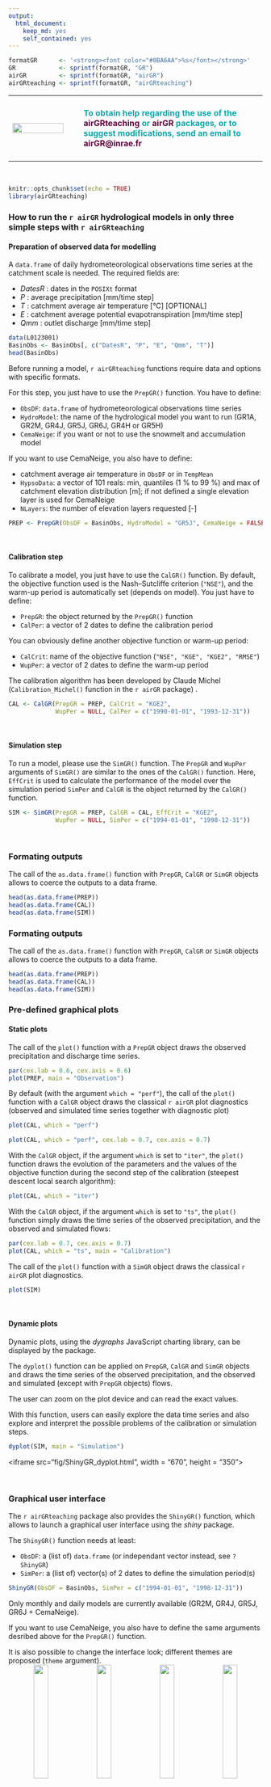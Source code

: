 ```yaml
---
output: 
  html_document: 
    keep_md: yes
    self_contained: yes
---
```



```r
formatGR      <- '<strong><font color="#0BA6AA">%s</font></strong>'
GR            <- sprintf(formatGR, "GR")
airGR         <- sprintf(formatGR, "airGR")
airGRteaching <- sprintf(formatGR, "airGRteaching")
```


<table  width="100%">
<tbody>
  <tr>
  <td width="125"><img src="fig/logo_airGRteaching_CMJN_square_0125x0121.png" width="90%" height="90%"></td>
  <td><h4>
<font color="#0BA6AA">
To obtain help regarding the use of the <strong><font color="#62003C">airGRteaching</font></strong> or <strong><font color="#62003C">airGR</font></strong> packages, or to suggest modifications, send an email to <font color="#62003C"><strong>airGR@inrae.fr</strong></font>
</font>
</h4>
  </tr>
</tbody>
</table>

<br>



```r
knitr::opts_chunk$set(echo = TRUE)
library(airGRteaching)
```



### How to run the `r airGR` hydrological models in  only three simple steps with `r airGRteaching`


#### Preparation of observed data for modelling

A `data.frame` of daily hydrometeorological observations time series at the catchment scale is needed. The required fields are:

  * *DatesR* : dates in the `POSIXt` format 
  * *P* : average precipitation [mm/time step]
  * *T* : catchment average air temperature [&#8451;] [OPTIONAL]
  * *E* : catchment average potential evapotranspiration [mm/time step]
  * *Qmm* : outlet discharge [mm/time step]
  
```r
data(L0123001)
BasinObs <- BasinObs[, c("DatesR", "P", "E", "Qmm", "T")]
head(BasinObs)
```

Before running a model, `r airGRteaching` functions require data and options with specific formats.

For this step, you just have to use the `PrepGR()` function. You have to define:

  * `ObsDF`: `data.frame` of hydrometeorological observations time series
  * `HydroModel`: the name of the hydrological model you want to run (GR1A, GR2M, GR4J, GR5J, GR6J, GR4H or GR5H)
  * `CemaNeige`: if you want or not to use the snowmelt and accumulation model

If you want to use CemaNeige, you also have to define:

  * catchment average air temperature in `ObsDF` or in `TempMean`
  * `HypsoData`: a vector of 101 reals: min, quantiles (1 % to 99 %) and max of catchment elevation distribution [m]; if not defined a single elevation layer is used for CemaNeige
  * `NLayers`: the number of elevation layers requested [-]
  
```r
PREP <- PrepGR(ObsDF = BasinObs, HydroModel = "GR5J", CemaNeige = FALSE)
```

<br>

#### Calibration step

To calibrate a model, you just have to use the `CalGR()` function. By default, the objective function used is the Nash–Sutcliffe criterion (`"NSE"`), and the warm-up period is automatically set (depends on model). You just have to define:

  * `PrepGR`: the object returned by the `PrepGR()` function
  * `CalPer`: a vector of 2 dates to define the calibration period


You can obviously define another objective function or warm-up period:

  * `CalCrit`: name of the objective function (`"NSE", "KGE", "KGE2", "RMSE"`)
  * `WupPer`: a vector of 2 dates to define the warm-up period
  
The calibration algorithm has been developed by Claude Michel (`Calibration_Michel()` function in the `r airGR` package) .

```r
CAL <- CalGR(PrepGR = PREP, CalCrit = "KGE2",
             WupPer = NULL, CalPer = c("1990-01-01", "1993-12-31"))
```

<br>

#### Simulation step

To run a model, please use the `SimGR()` function. The `PrepGR` and `WupPer` arguments of `SimGR()` are similar to the ones of the `CalGR()` function. Here, `EffCrit` is used to calculate the performance of the model over the simulation period `SimPer` and `CalGR` is the object returned by the `CalGR()` function.

```r
SIM <- SimGR(PrepGR = PREP, CalGR = CAL, EffCrit = "KGE2",
             WupPer = NULL, SimPer = c("1994-01-01", "1998-12-31"))
```

<br>


### Formating outputs

The call of the `as.data.frame()` function with `PrepGR`, `CalGR` or `SimGR` objects allows to coerce the outputs to a data frame.

```r
head(as.data.frame(PREP))
head(as.data.frame(CAL))
head(as.data.frame(SIM))
```


### Formating outputs

The call of the `as.data.frame()` function with `PrepGR`, `CalGR` or `SimGR` objects allows to coerce the outputs to a data frame.

```r
head(as.data.frame(PREP))
head(as.data.frame(CAL))
head(as.data.frame(SIM))
```


### Pre-defined  graphical plots

#### Static plots

The call of the `plot()` function with a `PrepGR` object draws the observed precipitation and discharge time series.

```r
par(cex.lab = 0.6, cex.axis = 0.6)
plot(PREP, main = "Observation")
```


By default (with the argument `which = "perf"`), the call of the `plot()` function with a `CalGR` object draws the classical `r airGR` plot diagnostics (observed and simulated time series together with diagnostic plot)

```r
plot(CAL, which = "perf")
```
```r
plot(CAL, which = "perf", cex.lab = 0.7, cex.axis = 0.7)
```

With the `CalGR` object, if the argument `which` is set to `"iter"`, the `plot()` function draws the evolution of the parameters and the values of the objective function during the second step of the calibration (steepest descent local search algorithm):

```r
plot(CAL, which = "iter")
```

With the `CalGR` object, if the argument `which` is set to `"ts"`, the `plot()` function simply draws the time series of the observed precipitation, and the observed and simulated flows:

```r
par(cex.lab = 0.7, cex.axis = 0.7)
plot(CAL, which = "ts", main = "Calibration")
```

The call of the `plot()` function with a `SimGR` object draws the classical `r airGR` plot diagnostics.
```r
plot(SIM)
```

<br>

#### Dynamic plots

Dynamic plots, using the *dygraphs* JavaScript charting library, can be displayed by the package.

The `dyplot()` function can be applied on `PrepGR`, `CalGR` and `SimGR` objects and draws the time series of the observed precipitation, and the observed and simulated (except with `PrepGR` objects) flows.

The user can zoom on the plot device and can read the exact values.

With this function, users can easily explore the data time series and also explore and interpret the possible problems of the calibration or simulation steps.


```r
dyplot(SIM, main = "Simulation")
```

<iframe src="fig/ShinyGR_dyplot.html", width = "670", height = "350"></iframe> 

<br>


### Graphical user interface

The `r airGRteaching` package also provides the `ShinyGR()` function, which allows to launch a graphical user interface using the *shiny* package.

The `ShinyGR()` function needs at least:

  * `ObsDF`: a (list of) `data.frame` (or independant vector instead, see `?ShinyGR`)
  * `SimPer`: a (list of) vector(s) of 2 dates to define the simulation period(s)

  
```r
ShinyGR(ObsDF = BasinObs, SimPer = c("1994-01-01", "1998-12-31"))
```

Only monthly and daily models are currently available (GR2M, GR4J, GR5J, GR6J + CemaNeige).

If you want to use CemaNeige, you also have to define the same arguments desribed above for the `PrepGR()` function.

It is also possible to change the interface look; different themes are proposed (`theme` argument).
<div><center><image src="fig/airGRteaching_GUI_MD_theme-RStudio_550x300.png" width="24%" height="24%"> <image src="fig/airGRteaching_GUI_MD_theme-Cerulean_550x300.png" width="24%" height="24%"> <image src="fig/airGRteaching_GUI_MD_theme-Cyborg_544x300.png" width="24%" height="24%"> <image src="fig/airGRteaching_GUI_MD_theme-Flatly_550x300.png" width="24%" height="24%"></center></div>
<div><center><image src="fig/airGRteaching_GUI_MD_theme-Inrae_550x300.png" width="24%" height="24%"> <image src="fig/airGRteaching_GUI_MD_theme-Saclay_550x300.png" width="24%" height="24%"> <image src="fig/airGRteaching_GUI_MD_theme-United_550x300.png" width="24%" height="24%"> <image src="fig/airGRteaching_GUI_MD_theme-Yeti_550x300.png" width="24%" height="24%"></center></div>

